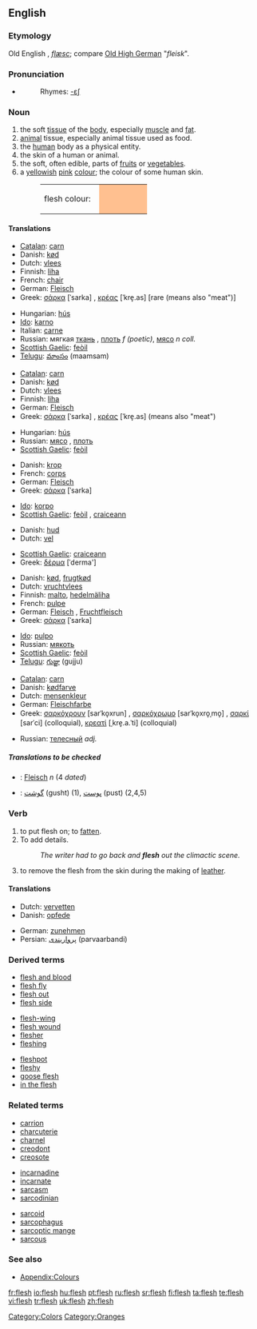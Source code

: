 {{wikipedia}}
==English==

===Etymology===
Old English ''{{Latinx|flǣsc}}'', ''[[flæsc]]''; compare [[Old_High_German|Old High German]] "''fleisk''".

===Pronunciation===
*{{audio|en-us-flesh.ogg|Audio (US)}}
*:Rhymes: [[Rhymes:English:-ɛʃ|-ɛʃ]]

===Noun===
{{en-noun|-}}

# the soft [[tissue]] of the [[body]], especially [[muscle]] and [[fat]].
# [[animal]] tissue, especially animal tissue used as food.
# the [[human]] body as a physical entity.
# the skin of a human or animal.
# the soft, often edible, parts of [[fruit]]s or [[vegetable]]s.
# a [[yellow]]ish [[pink]] [[colour]]; the colour of some human skin.
#:<table><tr><td>flesh colour: &nbsp;</td><td bgcolor="#FFC090" width="80">&nbsp; </td></tr></table>

====Translations====
{{trans-top|body tissue}}
*[[Catalan]]: [[carn]] {{f}}
*Danish: [[kød]]
*Dutch: [[vlees]] {{n}}
*Finnish: [[liha]]
*French: [[chair]]
*German: [[Fleisch]] {{n}}
*Greek: [[σάρκα]] [ˈsarka] {{f}}, [[κρέας]] [ˈkre̞.as] {{n}} [rare (means also "meat")]
{{trans-mid}}
*Hungarian: [[hús]]
*[[Ido]]: [[karno]]
*Italian: [[carne]]
*Russian: мягкая [[ткань]] {{f}}, [[плоть]] ''f (poetic)'', [[мясо]] ''n coll.''
*[[Scottish Gaelic]]: [[feòil]] {{f}}
*[[Telugu]]: [[మాంసం]] (maamsam)
{{trans-bottom}}

{{trans-top|animal tissue}}
*[[Catalan]]: [[carn]] {{f}}
*Danish: [[kød]]
*Dutch: [[vlees]] {{n}}
*Finnish: [[liha]]
*German: [[Fleisch]] {{n}}
*Greek: [[σάρκα]] [ˈsarka] {{f}}, [[κρέας]] [ˈkre̞.as] {{n}} (means also "meat")
{{trans-mid}}
*Hungarian: [[hús]]
*Russian: [[мясо]] {{n}}, [[плоть]] {{f}}
*[[Scottish Gaelic]]: [[feòil]] {{f}}
{{trans-bottom}}

{{trans-top|human body enity}}
*Danish: [[krop]]
*French: [[corps]]
*German: [[Fleisch]] {{n}}
*Greek: [[σάρκα]] [ˈsarka] {{f}}
{{trans-mid}}
*[[Ido]]: [[korpo]]
*[[Scottish Gaelic]]: [[feòil]] {{f}}, [[craiceann]] {{m}}
{{trans-bottom}}

{{trans-top|skin}}
*Danish: [[hud]]
*Dutch: [[vel]] {{n}}
{{trans-mid}}
*[[Scottish Gaelic]]: [[craiceann]] {{m}}
*Greek: [[δέρμα]] [ˈderma'] {{n}}
{{trans-bottom}}

{{trans-top|edible part of fruit/vegetable}}
*Danish: [[kød]], [[frugtkød]]
*Dutch: [[vruchtvlees]] {{n}}
*Finnish: [[malto]], [[hedelmäliha]]
*French: [[pulpe]]
*German: [[Fleisch]] {{n}}, [[Fruchtfleisch]] {{n}}
*Greek: [[σάρκα]] [ˈsarka] {{f}}
{{trans-mid}}
*[[Ido]]: [[pulpo]]
*Russian: [[мякоть]] {{f}}
*[[Scottish Gaelic]]: [[feòil]] {{f}}
*[[Telugu]]: [[గుజ్జు]] (gujju)
{{trans-bottom}}

{{trans-top|colour}}
*[[Catalan]]: [[carn]] {{f}}
*Danish: [[kødfarve]]
*Dutch: [[mensenkleur]] {{f}}
*German: [[Fleischfarbe]] {{f}}
*Greek: [[σαρκόχρουν]] [sarˈko̞xrun] {{n}}, [[σαρκόχρωμο]] [sarˈko̞xro̞ˌmo̞] {{n}}, [[σαρκί]] [sarˈci] {{n}} (colloquial), [[κρεατί]] [ˌkre̞.a.ˈti] {{n}} (colloquial)
{{trans-mid}}
*Russian: [[телесный]] ''adj.''
{{trans-bottom}}

=====Translations to be checked=====
{{checktrans}}
<!--Remove this section once all of the translations below have been moved into the tables above.-->
*{{ttbc|German}}: [[Fleisch]] ''n'' (4 ''dated'')
*{{ttbc|Persian}}: [[گوشت]] (gusht) (1), [[پوست]] (pust) (2,4,5)

===Verb===
{{en-verb|fleshes|fleshing|fleshed|fleshed}}

# to put flesh on; to [[fatten]].
# To add details.
#:''The writer had to go back and '''flesh''' out the climactic scene.''
# to remove the flesh from the skin during the making of [[leather]].

====Translations====
{{trans-top|to put flesh on}}
*Dutch: [[vervetten]]
*Danish: [[opfede]]
{{trans-mid}}
*German: [[zunehmen]]
*Persian: [[پرواربندی]] (parvaarbandi)
{{trans-bottom}}

===Derived terms===
{{top3}}
*[[flesh and blood]]
*[[flesh fly]]
*[[flesh out]]
*[[flesh side]]
{{mid3}}
*[[flesh-wing]]
*[[flesh wound]]
*[[flesher]]
*[[fleshing]]
{{mid3}}
*[[fleshpot]]
*[[fleshy]]
*[[goose flesh]]
*[[in the flesh]]
{{bottom}}

===Related terms===
{{top3}}
*[[carrion]]
*[[charcuterie]]
*[[charnel]]
*[[creodont]]
*[[creosote]]
{{mid3}}
*[[incarnadine]]
*[[incarnate]]
*[[sarcasm]]
*[[sarcodinian]]
{{mid3}}
*[[sarcoid]]
*[[sarcophagus]]
*[[sarcoptic mange]]
*[[sarcous]]
{{bottom}}

===See also===
*[[Appendix:Colours]]

[[Category:Colors]]
[[Category:Oranges]]

[[fr:flesh]]
[[io:flesh]]
[[hu:flesh]]
[[pt:flesh]]
[[ru:flesh]]
[[sr:flesh]]
[[fi:flesh]]
[[ta:flesh]]
[[te:flesh]]
[[vi:flesh]]
[[tr:flesh]]
[[uk:flesh]]
[[zh:flesh]]